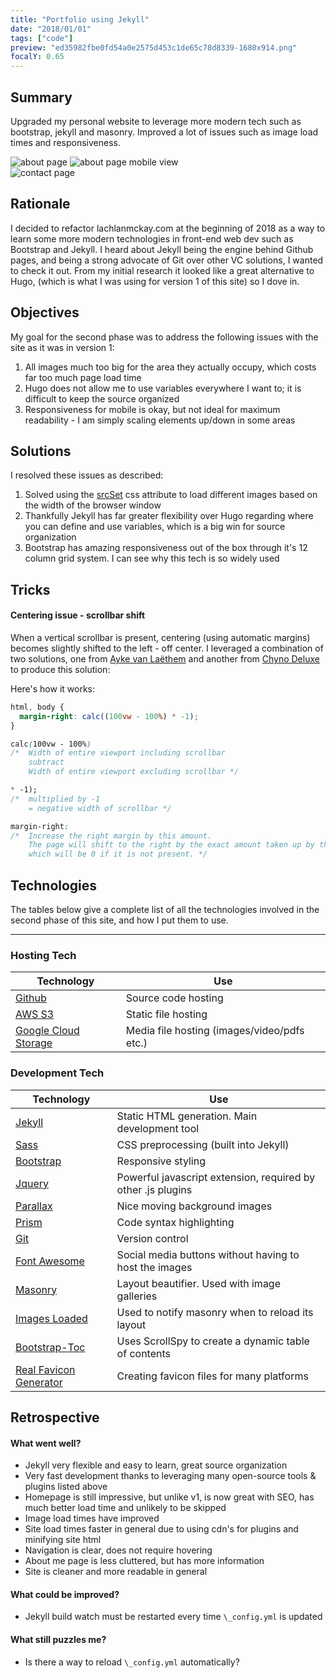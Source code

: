 ```yaml
---
title: "Portfolio using Jekyll"
date: "2018/01/01"
tags: ["code"]
preview: "ed35982fbe0fd54a0e2575d453c1de65c78d8339-1680x914.png"
focalY: 0.65
---
```



## Summary

Upgraded my personal website to leverage more modern tech such as bootstrap,
jekyll and masonry. Improved a lot of issues such as image load times and
responsiveness.

<div style={{ textAlign: "center" }}>
  <div style={{ display: "flex", justifyContent: "space-between" }}>
    <Image
      alt="about page"
      url="ed35982fbe0fd54a0e2575d453c1de65c78d8339-1680x914.png"
      resize="post"
      style={{ height: 320, objectFit: "cover", marginBottom: 16 }}
    />
    <Image
      alt="about page mobile view"
      url="ee8d2db18e47f76add9036375d80e994b9071cf5-500x834.png"
      resize="post"
      style={{ height: 320, objectFit: "cover", marginBottom: 16 }}
    />
  </div>
  <Image
    alt="contact page"
    url="558a4b136af0fd0211eca644ec3c89e73640dc3a-1000x527.png"
    resize="post"
    style={{ objectFit: "cover", marginBottom: 16 }}
  />
</div>

## Rationale

I decided to refactor lachlanmckay.com at the beginning of 2018 as a way
to learn some more modern technologies in front-end web dev such as
Bootstrap and Jekyll. I heard about Jekyll being the engine behind
Github pages, and being a strong advocate of Git over other VC
solutions, I wanted to check it out. From my initial research it looked
like a great alternative to Hugo, (which is what I was using for version
1 of this site) so I dove in.

## Objectives

My goal for the second phase was to address the following issues with
the site as it was in version 1:

1. All images much too big for the area they actually occupy, which
   costs far too much page load time
1. Hugo does not allow me to use variables everywhere I want to; it is
   difficult to keep the source organized
1. Responsiveness for mobile is okay, but not ideal for maximum
   readability - I am simply scaling elements up/down in some areas

## Solutions

I resolved these issues as described:

1. Solved using the [srcSet](https://www.w3schools.com/tags/att_source_srcset.asp) css attribute to load different images based on the width of the browser
   window
1. Thankfully Jekyll has far greater flexibility over Hugo regarding where
   you can define and use variables, which is a big win for source
   organization
1. Bootstrap has amazing responsiveness out of the box through it's 12 column
   grid system. I can see why this tech is so widely used

## Tricks

#### Centering issue - scrollbar shift

When a vertical scrollbar is present, centering (using automatic margins)
becomes slightly shifted to the left - off center. I leveraged a
combination of two solutions, one from [Ayke van Laëthem](https://aykevl.nl/2014/09/fix-jumping-scrollbar) and another from [Chyno Deluxe](https://teamtreehouse.com/community/how-to-prevent-scrollbar-from-shifting-content-of-the-page)
to produce this solution:

<Gist id="acb8ba546cb5c560e8846c56bdd7065b" />

Here's how it works:

```css
html, body {
  margin-right: calc((100vw - 100%) * -1);
}

calc(100vw - 100%)
/*  Width of entire viewport including scrollbar
    subtract
    Width of entire viewport excluding scrollbar */

* -1);
/*  multiplied by -1
    = negative width of scrollbar */

margin-right:
/*  Increase the right margin by this amount.
    The page will shift to the right by the exact amount taken up by the scrollbar,
    which will be 0 if it is not present. */
```

## Technologies

The tables below give a complete list of all the technologies involved in the
second phase of this site, and how I put them to use.

---

### Hosting Tech

| Technology                                                | Use                                         |
| --------------------------------------------------------- | ------------------------------------------- |
| [Github](https://github.com/sneyed)                       | Source code hosting                         |
| [AWS S3](https://aws.amazon.com/s3/)                      | Static file hosting                         |
| [Google Cloud Storage](https://cloud.google.com/storage/) | Media file hosting (images/video/pdfs etc.) |

### Development Tech

| Technology                                                    | Use                                                          |
| ------------------------------------------------------------- | ------------------------------------------------------------ |
| [Jekyll](https://jekyllrb.com/)                               | Static HTML generation. Main development tool                |
| [Sass](https://sass-lang.com/)                                | CSS preprocessing (built into Jekyll)                        |
| [Bootstrap](https://getbootstrap.com/)                        | Responsive styling                                           |
| [Jquery](https://jquery.com/)                                 | Powerful javascript extension, required by other .js plugins |
| [Parallax](http://matthew.wagerfield.com/parallax/)           | Nice moving background images                                |
| [Prism](http://prismjs.com/)                                  | Code syntax highlighting                                     |
| [Git](https://git-scm.com/)                                   | Version control                                              |
| [Font Awesome](https://fontawesome.com/)                      | Social media buttons without having to host the images       |
| [Masonry](https://masonry.desandro.com/)                      | Layout beautifier. Used with image galleries                 |
| [Images Loaded](https://imagesloaded.desandro.com/)           | Used to notify masonry when to reload its layout             |
| [Bootstrap-Toc](https://afeld.github.io/bootstrap-toc/#usage) | Uses ScrollSpy to create a dynamic table of contents         |
| [Real Favicon Generator](http://realfavicongenerator.net/)    | Creating favicon files for many platforms                    |

## Retrospective

#### What went well?

- Jekyll very flexible and easy to learn, great source organization
- Very fast development thanks to leveraging many open-source tools & plugins listed above
- Homepage is still impressive, but unlike v1, is now great with SEO, has much better load time and unlikely to be skipped
- Image load times have improved
- Site load times faster in general due to using cdn's for plugins and minifying site html
- Navigation is clear, does not require hovering
- About me page is less cluttered, but has more information
- Site is cleaner and more readable in general

#### What could be improved?

- Jekyll build watch must be restarted every time `\_config.yml` is updated

#### What still puzzles me?

- Is there a way to reload `\_config.yml` automatically?
